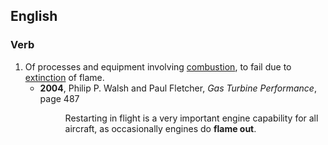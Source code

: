 ==English==
===Verb===
{{en-verb|flames out|flaming out|flamed out}}

#Of processes and equipment involving [[combustion]], to fail due to [[extinction]] of flame.
#* '''2004''', Philip P. Walsh and Paul Fletcher, ''Gas Turbine Performance'', page 487
#*: Restarting in flight is a very important engine capability for all aircraft, as occasionally engines do '''flame out'''.
